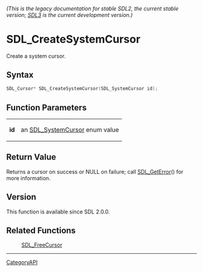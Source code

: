 ====== (This is the legacy documentation for stable SDL2, the current stable version; [https://wiki.libsdl.org/SDL3/ SDL3] is the current development version.) ======
= SDL_CreateSystemCursor =

Create a system cursor.

== Syntax ==

<syntaxhighlight lang='c'>
SDL_Cursor* SDL_CreateSystemCursor(SDL_SystemCursor id);
</syntaxhighlight>

== Function Parameters ==

{|
|'''id'''
|an [[SDL_SystemCursor]] enum value
|}

== Return Value ==

Returns a cursor on success or NULL on failure; call [[SDL_GetError]]() for
more information.

== Version ==

This function is available since SDL 2.0.0.

== Related Functions ==

:[[SDL_FreeCursor]]

----
[[CategoryAPI]]


